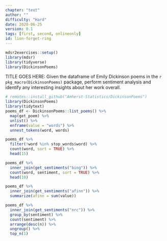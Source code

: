 ```yaml
---
chapter: "text"
author: ""
difficulty: "Hard"
date: 2020-06-25 
version: 0.1
tags: [first, second, onlineonly]
id: lion-forget-ring
---
```


```r
mdsr2exercises::setup()
library(mdsr)
library(tidyverse)
library(DickinsonPoems)
```

TITLE GOES HERE: Given the dataframe of Emily Dickinson poems in the `r pkg_macro(DickinsonPoems)` package, perform sentiment analysis and identify any interesting insights about her work overall.  

```r
# remotes::install_github("Amherst-Statistics/DickinsonPoems")
library(DickinsonPoems)
library(tidytext)
poems_df <- DickinsonPoems::list_poems() %>%
  map(get_poem) %>%
  unlist() %>%
  enframe(value = "words") %>%
  unnest_tokens(word, words)
```

  <!--begin-answer-->
```r
poems_df %>%
  filter(!word %in% stop_words$word) %>%
  count(word, sort = TRUE) %>%
  head(15)

poems_df %>%
  inner_join(get_sentiments("bing")) %>%
  count(word, sentiment, sort = TRUE) %>%
  head(10)

poems_df %>%
  inner_join(get_sentiments("afinn")) %>%
  summarize(afinn = sum(value))

poems_df %>%
  inner_join(get_sentiments("nrc")) %>%
  group_by(sentiment) %>%
  count(sentiment) %>%
  arrange(desc(n)) %>%
  ungroup() %>%
  top_n(1)
```

  <!--end-answer-->


